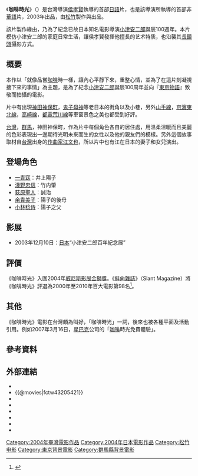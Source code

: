 {{redirect2|咖啡時光|[[花形怜|花形怜]]和[[平松修|平松修]]的漫畫作品|咖啡時光 (漫畫)}}
{{Infobox Film
| name  = 咖啡時光
| original_name = ''{{lang|fr|Café Lumière}}''
| image = 咖啡时光.jpg
| caption = 影片海报
| director = [[侯孝賢|侯孝賢]] 
| producer = [[廖慶松|廖慶松]]<br>[[宮島秀司|宮島秀司]]<br>[[小坂史子|小坂史子]]<br>[[山本一郎|山本一郎]]
| writer   = [[侯孝賢|侯孝賢]]<br>[[朱天文|朱天文]]
| starring = [[一青窈|一青窈]]<br>[[淺野忠信|淺野忠信]]<br>[[萩原聖人|萩原聖人]]<br>[[余貴美子|余貴美子]]<br>[[小林稔侍|小林稔侍]]
| music   = [[井上陽水|井上陽水]] 
| cinematography = [[李屏賓|李屏賓]] 
| editing = [[廖慶松|廖慶松]] 
| distributor = 
| released = {{film date|2004|09|10|[[威尼斯影展|威尼斯影展]]|2004|09|11|日本|2004|12|03|臺灣|2013|04|03|臺灣（重映）}}
| runtime = 108分
| country = {{ubl|{{JPN}}|{{TWN}}}}
| language = [[日語|日語]]
| budget = 
| preceded_by = 
| followed_by = 
| amg_id = 
| imdb_id = tt0412596
}}
《'''咖啡時光'''》（{{lang-fr|'''''Café Lumière'''''}}）是台灣導演[[侯孝賢|侯孝賢]]執導的首部[[日語|日語]]片，也是該導演所執導的首部非[[華語|華語]]片，2003年出品，由[[松竹|松竹]]製作與出品。

該片製作緣由，乃為了紀念已故日本知名電影導演[[小津安二郎|小津安二郎]]誕辰100週年。本片模仿小津安二郎的家庭日常生活，讓侯孝賢發揮他擅長的艺术特质，也沿襲其[[長鏡頭|長鏡頭]]攝影方式。

== 概要 ==
本作以「就像品嘗[[咖啡|咖啡]]時一樣，讓內心平靜下來，重整心情，並為了在這片刻凝視接下來的事情」為主題，是為了紀念[[小津安二郎|小津安二郎]]誕辰100周年並向『[[東京物語|東京物語]]』致敬而拍攝的電影。

片中有出現[[神田神保町|神田神保町]]，[[鬼子母神|鬼子母神]]等老日本的街角以及小巷，另外[[山手線|山手線]]，[[京濱東北線|京濱東北線]]，[[高崎線|高崎線]]，[[都電荒川線|都電荒川線]]等車窗景色之美也都受到好評。

[[台灣|台灣]]，[[群馬縣|群馬]]，神田神保町，作為片中每個角色各自的居住處，用溫柔溫暖而且美麗的色彩表現出一邊期待光明未來而生的女性以及他的親友們的模樣。另外這個故事取材自[[台灣|台灣]]出身的[[作曲家|作曲家]][[江文也|江文也]]，所以片中也有江在日本的妻子和女兒演出。

== 登場角色 ==
*[[一青窈|一青窈]]：井上陽子
*[[淺野忠信|淺野忠信]]：竹内肇
*[[萩原聖人|萩原聖人]]：誠治
*[[余貴美子|余貴美子]]：陽子的後母
*[[小林稔侍|小林稔侍]]：陽子之父

==影展==
*2003年12月10日：[[日本|日本]]“小津安二郎百年紀念展”

==評價==
《咖啡時光》入圍2004年[[威尼斯影展|威尼斯影展]][[金獅獎|金獅獎]]。《[[斜向雜誌|斜向雜誌]]》（Slant Magazine）將《咖啡時光》評選為2000年至2010年百大電影第98名<ref>{{cite web|url=http://www.slantmagazine.com/film/feature/best-of-the-aughts-film/216/page_1|work=''{{lang|en|Slant Magazine}}''|accessdate=February 10, 2010|title=Best of the Aughts: Film|archive-date=2013-10-19|archive-url=https://web.archive.org/web/20131019045518/http://www.slantmagazine.com/film/feature/best-of-the-aughts-film/216/page_1|dead-url=no}}</ref>。

==其他==
《咖啡時光》電影在台灣頗為叫好，「咖啡時光」一詞，後來也被各種平面及活動引用。例如2007年3月16日，[[星巴克|星巴克]]公司的「[[咖啡|咖啡]]時光免費體驗」。

==參考資料==
{{reflist}}

==外部連結==
*{{Yahoomovie id|979}}
*{{@movies|fctw43205421}}
*{{douban}}
*{{Mtime|17837}}
*{{Amg movie|314873}}
*{{rotten-tomatoes|cafe_lumiere}}
*{{hkmdb title|12717}}
*{{imdb title|0412596}}

{{侯孝賢電影作品}}

{{DEFAULTSORT:Café Lumière}}
[[Category:2004年臺灣電影作品|Category:2004年臺灣電影作品]]
[[Category:2004年日本電影作品|Category:2004年日本電影作品]]
[[Category:松竹电影|Category:松竹电影]]
[[Category:東京背景電影|Category:東京背景電影]]
[[Category:群馬縣背景電影|Category:群馬縣背景電影]]